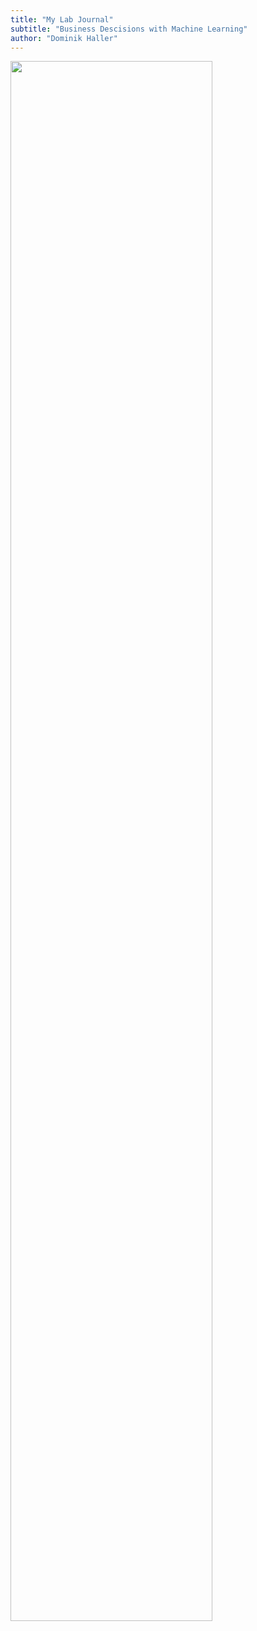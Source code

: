 ```yaml
---
title: "My Lab Journal"
subtitle: "Business Descisions with Machine Learning"
author: "Dominik Haller"
---
```


![](assets/logo/TIE_logo.svg){width=80% fig-align="center"}

